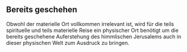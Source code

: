 ## Bereits geschehen

Obwohl der materielle Ort vollkommen irrelevant ist, wird für die teils spirituelle und teils materielle Reise ein physischer Ort benötigt um die bereits geschehene Auferstehung des himmlischen Jerusalems auch in dieser physischen Welt zum Ausdruck zu bringen.